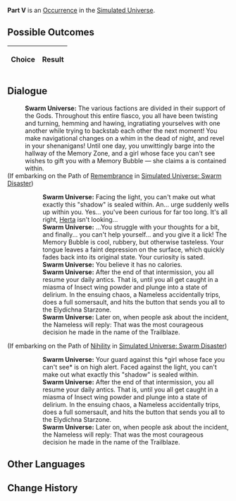 {{Simulated Universe Event Infobox
|title         = Part V
|image         = 5.png
|type          =
|domains_su    = 
|domains_ext   = 
|domains_swarm = 
|domains_gng   = 
|requirements  =
|prev          = 
|next          = 
|indexRewards  =
|characters    = Herta
}}
'''Part V''' is an [[Simulated Universe/Occurrence|Occurrence]] in the [[Simulated Universe]].

==Possible Outcomes==
{| class="article-table"
!Choice
!Result

|}

<!--
==Gameplay Notes==

-->
==Dialogue==
{{Dialogue Start}}
:'''Swarm Universe:''' The various factions are divided in their support of the Gods. Throughout this entire fiasco, you all have been twisting and turning, hemming and hawing, ingratiating yourselves with one another while trying to backstab each other the next moment! You make navigational changes on a whim in the dead of night, and revel in your shenanigans! Until one day, you unwittingly barge into the hallway of the Memory Zone, and a girl whose face you can't see wishes to gift you with a Memory Bubble &mdash; she claims a {{Color|Keyword|"shadow"}} is contained within.
;(If embarking on the Path of [[Simulated Universe/Paths#Remembrance|Remembrance]] in [[Simulated Universe: Swarm Disaster]])
:{{SU Special Dialogue|Remembrance|Accept it.|It was born of non-existence. Does it really exist?}}
::'''Swarm Universe:''' Facing the light, you can't make out what exactly this "shadow" is sealed within. An... urge suddenly wells up within you. Yes... you've been curious for far too long. It's all right, [[Herta]] isn't looking...
::'''Swarm Universe:''' ...You struggle with your thoughts for a bit, and finally... you can't help yourself... and you give it a lick! The Memory Bubble is cool, rubbery, but otherwise tasteless. Your tongue leaves a faint depression on the surface, which quickly fades back into its original state. Your curiosity is sated.
::'''Swarm Universe:''' You believe it has no calories.
::'''Swarm Universe:''' After the end of that intermission, you all resume your daily antics. That is, until you all get caught in a miasma of Insect wing powder and plunge into a state of delirium. In the ensuing chaos, a Nameless accidentally trips, does a full somersault, and hits the button that sends you all to the Elydichna Starzone.
::'''Swarm Universe:''' Later on, when people ask about the incident, the Nameless will reply: That was the most courageous decision he made in the name of the Trailblaze.
;(If embarking on the Path of [[Simulated Universe/Paths#Nihility|Nihility]] in [[Simulated Universe: Swarm Disaster]])
:{{SU Special Dialogue|Nihility|Decline respectfully.|Don't accept things from strangers.}}
::'''Swarm Universe:''' Your guard against this *girl whose face you can't see* is on high alert. Faced against the light, you can't make out what exactly this "shadow" is sealed within.
::'''Swarm Universe:''' After the end of that intermission, you all resume your daily antics. That is, until you all get caught in a miasma of Insect wing powder and plunge into a state of delirium. In the ensuing chaos, a Nameless accidentally trips, does a full somersault, and hits the button that sends you all to the Elydichna Starzone.
::'''Swarm Universe:''' Later on, when people ask about the incident, the Nameless will reply: That was the most courageous decision he made in the name of the Trailblaze.
{{Dialogue End}}

==Other Languages==
{{Other Languages
|en   = Part V
|zhs  = 其五
|zht  = 其五
|ja   = その5
|ko   = V
|es   = Parte V
|fr   = Partie V
|ru   = V
|th   = ตอน 5
|vi   = Phần 5
|de   = Teil 5
|id   = Bagian V
|pt   = Parte V
}}

==Change History==
{{Change History|<!--unknown-->}}
